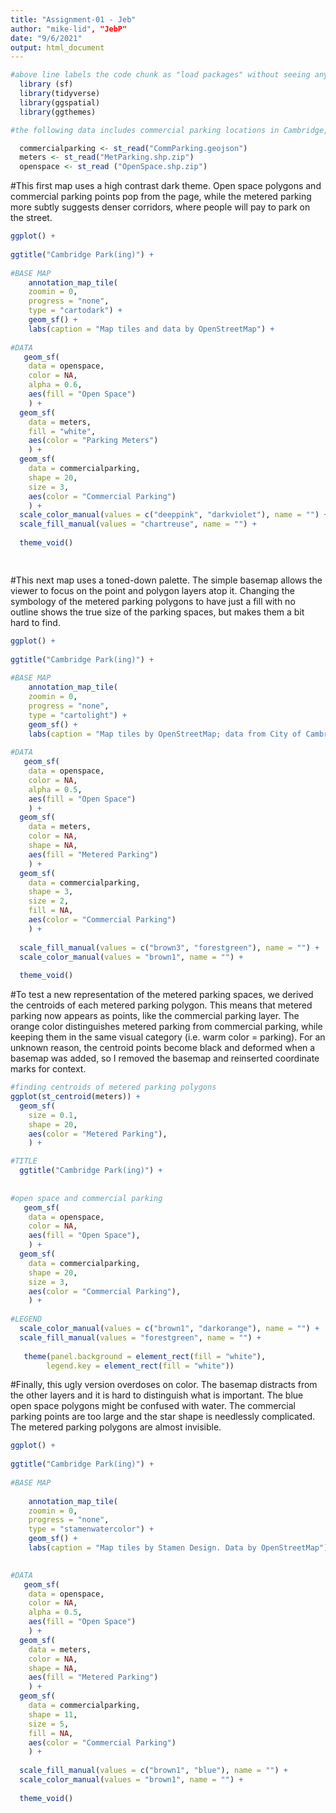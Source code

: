 ```yaml
---
title: "Assignment-01 - Jeb"
author: "mike-lid", "JebP"
date: "9/6/2021"
output: html_document
---
```


```r
#above line labels the code chunk as "load packages" without seeing any of the package loading messages
  library (sf)
  library(tidyverse)
  library(ggspatial)
  library(ggthemes)
```

```r
#the following data includes commercial parking locations in Cambridge, polygon data of metered parking spots, and boundaries for open space. We are curious to see the relationship between available Cambridge parking and locations of open/green space. Comparing the geographic distribution of space for parked cars versus space for people, plants, and animals may yield interesting insights into land use priorities. We hope that by writing "message=false", that this chunk will not appear in the knit

  commercialparking <- st_read("CommParking.geojson")
  meters <- st_read("MetParking.shp.zip")
  openspace <- st_read ("OpenSpace.shp.zip")
```

#This first map uses a high contrast dark theme. Open space polygons and commercial parking points pop from the page, while the metered parking more subtly suggests denser corridors, where people will pay to park on the street. 
```r
ggplot() +
  
ggtitle("Cambridge Park(ing)") +
  
#BASE MAP
    annotation_map_tile(
    zoomin = 0, 
    progress = "none", 
    type = "cartodark") +
    geom_sf() +
    labs(caption = "Map tiles and data by OpenStreetMap") +
  
#DATA 
   geom_sf(
    data = openspace, 
    color = NA, 
    alpha = 0.6,
    aes(fill = "Open Space")
    ) +
  geom_sf(
    data = meters, 
    fill = "white",
    aes(color = "Parking Meters")
    ) +
  geom_sf(
    data = commercialparking, 
    shape = 20, 
    size = 3, 
    aes(color = "Commercial Parking")
    ) +
  scale_color_manual(values = c("deeppink", "darkviolet"), name = "") +
  scale_fill_manual(values = "chartreuse", name = "") +
  
  theme_void()

  
```

#This next map uses a toned-down palette. The simple basemap allows the viewer to focus on the point and polygon layers atop it. Changing the symbology of the metered parking polygons to have just a fill with no outline shows the true size of the parking spaces, but makes them a bit hard to find. 
```r
ggplot() +
  
ggtitle("Cambridge Park(ing)") +
  
#BASE MAP
    annotation_map_tile(
    zoomin = 0, 
    progress = "none", 
    type = "cartolight") +
    geom_sf() +
    labs(caption = "Map tiles by OpenStreetMap; data from City of Cambridge") +
  
#DATA 
   geom_sf(
    data = openspace, 
    color = NA, 
    alpha = 0.5,
    aes(fill = "Open Space")
    ) +
  geom_sf(
    data = meters, 
    color = NA,
    shape = NA,
    aes(fill = "Metered Parking")
    ) +
  geom_sf(
    data = commercialparking, 
    shape = 3, 
    size = 2, 
    fill = NA,
    aes(color = "Commercial Parking")
    ) +
  
  scale_fill_manual(values = c("brown3", "forestgreen"), name = "") +
  scale_color_manual(values = "brown1", name = "") +
  
  theme_void()
```


#To test a new representation of the metered parking spaces, we derived the centroids of each metered parking polygon. This means that metered parking now appears as points, like the commercial parking layer. The orange color distinguishes metered parking from commercial parking, while keeping them in the same visual category (i.e. warm color = parking). For an unknown reason, the centroid points become black and deformed when a basemap was added, so I removed the basemap and reinserted coordinate marks for context. 

```r

#finding centroids of metered parking polygons
ggplot(st_centroid(meters)) +
  geom_sf(
    size = 0.1,
    shape = 20,
    aes(color = "Metered Parking"),
    ) +

#TITLE
  ggtitle("Cambridge Park(ing)") +  
  
  
#open space and commercial parking 
   geom_sf(
    data = openspace, 
    color = NA, 
    aes(fill = "Open Space"),
    ) +
  geom_sf(
    data = commercialparking, 
    shape = 20, 
    size = 3, 
    aes(color = "Commercial Parking"),
    ) +
  
#LEGEND  
  scale_color_manual(values = c("brown1", "darkorange"), name = "") +
  scale_fill_manual(values = "forestgreen", name = "") +
  
   theme(panel.background = element_rect(fill = "white"),
        legend.key = element_rect(fill = "white"))

```

#Finally, this ugly version overdoses on color. The basemap distracts from the other layers and it is hard to distinguish what is important. The blue open space polygons might be confused with water. The commercial parking points are too large and the star shape is needlessly complicated. The metered parking polygons are almost invisible. 

```r
ggplot() +
  
ggtitle("Cambridge Park(ing)") +
  
#BASE MAP
  
    annotation_map_tile(
    zoomin = 0, 
    progress = "none", 
    type = "stamenwatercolor") +
    geom_sf() +
    labs(caption = "Map tiles by Stamen Design. Data by OpenStreetMap") +

 
#DATA 
   geom_sf(
    data = openspace, 
    color = NA, 
    alpha = 0.5,
    aes(fill = "Open Space")
    ) +
  geom_sf(
    data = meters, 
    color = NA,
    shape = NA,
    aes(fill = "Metered Parking")
    ) +
  geom_sf(
    data = commercialparking, 
    shape = 11, 
    size = 5, 
    fill = NA,
    aes(color = "Commercial Parking")
    ) +
  
  scale_fill_manual(values = c("brown1", "blue"), name = "") +
  scale_color_manual(values = "brown1", name = "") +
  
  theme_void()
```




